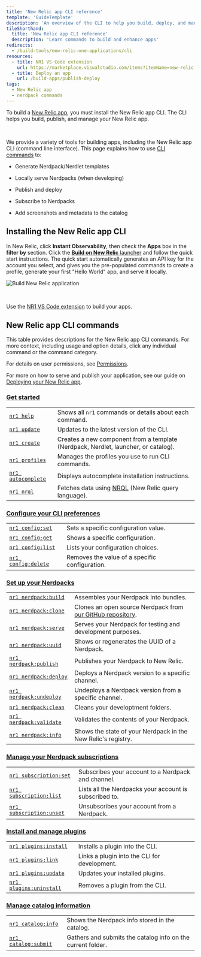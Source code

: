 ```yaml
---
title: 'New Relic app CLI reference'
template: 'GuideTemplate'
description: 'An overview of the CLI to help you build, deploy, and manage New Relic apps.'
tileShorthand:
  title: 'New Relic app CLI reference'
  description: 'Learn commands to build and enhance apps'
redirects:
  - /build-tools/new-relic-one-applications/cli
resources:
  - title: NR1 VS Code extension
    url: https://marketplace.visualstudio.com/items?itemName=new-relic.nr1
  - title: Deploy an app
    url: /build-apps/publish-deploy
tags:
  - New Relic app
  - nerdpack commands
---
```


<Intro>

To build a [New Relic app](/build-apps/build-hello-world-app), you must install the New Relic app CLI. The CLI helps you build, publish, and manage your New Relic app.

<br />

</Intro>

We provide a variety of tools for building apps, including the New Relic app CLI (command line interface). This page explains how to use [CLI commands](#new-relic-one-cli-commands) to:

- Generate Nerdpack/Nerdlet templates

- Locally serve Nerdpacks (when developing)

- Publish and deploy

- Subscribe to Nerdpacks

- Add screenshots and metadata to the catalog

## Installing the New Relic app CLI

In New Relic, click **Instant Observability**, then check the **Apps** box in the **filter by** section. Click the [**Build on New Relic** launcher](https://one.newrelic.com/launcher/developer-center.launcher) and follow the quick start instructions. The quick start automatically generates an API key for the account you select, and gives you the pre-populated commands to create a profile, generate your first "Hello World" app, and serve it locally.

![Build New Relic application](../../images/developercenter.png)

<br />

<Callout variant="tip">

Use the [NR1 VS Code extension](https://marketplace.visualstudio.com/items?itemName=new-relic.nr1) to build your apps.

</Callout>

## New Relic app CLI commands

This table provides descriptions for the New Relic app CLI commands. For more context, including usage and option details, click any individual command or the command category.

For details on user permissions, see [Permissions](/build-apps/permission-manage-apps).

For more on how to serve and publish your application, see our guide on [Deploying your New Relic app](/build-tools/new-relic-one-applications/publish-deploy).

### [Get started](/explore-docs/nr1-common)

|                                                                  |                                                                                                                                                             |
| ---------------------------------------------------------------- | ----------------------------------------------------------------------------------------------------------------------------------------------------------- |
| [`nr1 help`](/explore-docs/nr1-common/#nr1-help)                 | Shows all `nr1` commands or details about each command.                                                                                                     |
| [`nr1 update`](/explore-docs/nr1-common/#nr1-update)             | Updates to the latest version of the CLI.                                                                                                                   |
| [`nr1 create`](/explore-docs/nr1-common/#nr1-create)             | Creates a new component from a template (Nerdpack, Nerdlet, launcher, or catalog).                                                                          |
| [`nr1 profiles`](/explore-docs/nr1-common/#nr1-profiles)         | Manages the profiles you use to run CLI commands.                                                                                                           |
| [`nr1 autocomplete`](/explore-docs/nr1-common/#nr1-autocomplete) | Displays autocomplete installation instructions.                                                                                                            |
| [`nr1 nrql`](/explore-docs/nr1-common/#nr1-nrql)                 | Fetches data using [NRQL](https://newrelic.com/docs/query-data/nrql-new-relic-query-language/getting-started/introduction-nrql) (New Relic query language). |  |

### [Configure your CLI preferences](/explore-docs/nr1-config)

|                                                                   |                                                |
| ----------------------------------------------------------------- | ---------------------------------------------- |
| [`nr1 config:set`](/explore-docs/nr1-config/#nr1-configset)       | Sets a specific configuration value.           |
| [`nr1 config:get`](/explore-docs/nr1-config/#nr1-configget)       | Shows a specific configuration.                |
| [`nr1 config:list`](/explore-docs/nr1-config/#nr1-configlist)     | Lists your configuration choices.              |
| [`nr1 config:delete`](/explore-docs/nr1-config/#nr1-configdelete) | Removes the value of a specific configuration. |

### [Set up your Nerdpacks](/explore-docs/nr1-nerdpack)

|                                                                             |                                                                                                                |
| --------------------------------------------------------------------------- | -------------------------------------------------------------------------------------------------------------- |
| [`nr1 nerdpack:build`](/explore-docs/nr1-nerdpack/#nr1-nerdpackbuild)       | Assembles your Nerdpack into bundles.                                                                          |
| [`nr1 nerdpack:clone`](/explore-docs/nr1-nerdpack/#nr1-nerdpackclone)       | Clones an open source Nerdpack from [our GitHub repository](https://opensource.newrelic.com/explore-projects). |
| [`nr1 nerdpack:serve`](/explore-docs/nr1-nerdpack/#nr1-nerdpackserve)       | Serves your Nerdpack for testing and development purposes.                                                     |
| [`nr1 nerdpack:uuid`](/explore-docs/nr1-nerdpack/#nr1-nerdpackuuid)         | Shows or regenerates the UUID of a Nerdpack.                                                                   |
| [`nr1 nerdpack:publish`](/explore-docs/nr1-nerdpack/#nr1-nerdpackpublish)   | Publishes your Nerdpack to New Relic.                                                                          |
| [`nr1 nerdpack:deploy`](/explore-docs/nr1-nerdpack/#nr1-nerdpackdeploy)     | Deploys a Nerdpack version to a specific channel.                                                              |
| [`nr1 nerdpack:undeploy`](/explore-docs/nr1-nerdpack/#nr1-nerdpackundeploy) | Undeploys a Nerdpack version from a specific channel.                                                          |
| [`nr1 nerdpack:clean`](/explore-docs/nr1-nerdpack/#nr1-nerdpackclean)       | Cleans your developtment folders.                                                                              |
| [`nr1 nerdpack:validate`](/explore-docs/nr1-nerdpack/#nr1-nerdpackvalidate) | Validates the contents of your Nerdpack.                                                                       |
| [`nr1 nerdpack:info`](/explore-docs/nr1-nerdpack/#nr1-nerdpackinfo)         | Shows the state of your Nerdpack in the New Relic's registry.                                                  |

### [Manage your Nerdpack subscriptions](/explore-docs/nr1-subscription)

|                                                                                   |                                                        |
| --------------------------------------------------------------------------------- | ------------------------------------------------------ |
| [`nr1 subscription:set`](/explore-docs/nr1-subscription/#nr1-subscriptionset)     | Subscribes your account to a Nerdpack and channel.     |
| [`nr1 subscription:list`](/explore-docs/nr1-subscription/#nr1-subscriptionlist)   | Lists all the Nerdpacks your account is subscribed to. |
| [`nr1 subscription:unset`](/explore-docs/nr1-subscription/#nr1-subscriptionunset) | Unsubscribes your account from a Nerdpack.             |

### [Install and manage plugins](/explore-docs/nr1-plugins)

|                                                                            |                                              |
| -------------------------------------------------------------------------- | -------------------------------------------- |
| [`nr1 plugins:install`](/explore-docs/nr1-plugins/#nr1-pluginsinstall)     | Installs a plugin into the CLI.              |
| [`nr1 plugins:link`](/explore-docs/nr1-plugins/#nr1-pluginslink)           | Links a plugin into the CLI for development. |
| [`nr1 plugins:update`](/explore-docs/nr1-plugins/#nr1-pluginsupdate)       | Updates your installed plugins.              |
| [`nr1 plugins:uninstall`](/explore-docs/nr1-plugins/#nr1-pluginsuninstall) | Removes a plugin from the CLI.               |

### [Manage catalog information](/explore-docs/nr1-catalog)

|                                                                      |                                                             |
| -------------------------------------------------------------------- | ----------------------------------------------------------- |
| [`nr1 catalog:info`](/explore-docs/nr1-catalog/#nr1-cataloginfo)     | Shows the Nerdpack info stored in the catalog.              |
| [`nr1 catalog:submit`](/explore-docs/nr1-catalog/#nr1-catalogsubmit) | Gathers and submits the catalog info on the current folder. |
